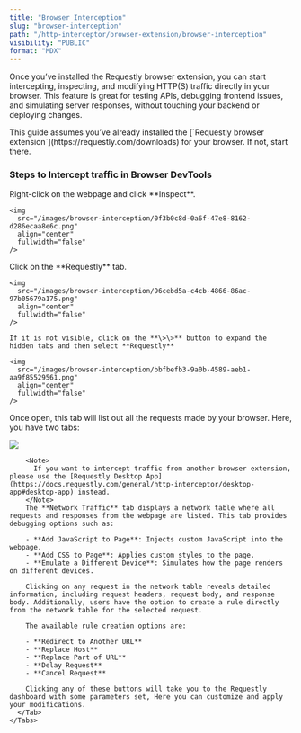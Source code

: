 ```yaml
---
title: "Browser Interception"
slug: "browser-interception"
path: "/http-interceptor/browser-extension/browser-interception"
visibility: "PUBLIC"
format: "MDX"
---
```


Once you’ve installed the Requestly browser extension, you can start intercepting, inspecting, and modifying HTTP(S) traffic directly in your browser. This feature is great for testing APIs, debugging frontend issues, and simulating server responses, without touching your backend or deploying changes.

<Tip>
  This guide assumes you’ve already installed the [`Requestly browser extension`](https://requestly.com/downloads) for your browser. If not, start there.
</Tip>

### Steps to Intercept traffic in Browser DevTools

<Steps>
  <Step title="Open DevTools">
    Right-click on the webpage and click **Inspect**.

    <img
      src="/images/browser-interception/0f3b0c8d-0a6f-47e8-8162-d286ecaa8e6c.png"
      align="center"
      fullwidth="false"
    />
  </Step>
  <Step title="Open Requestly Panel">
    Click on the **Requestly** tab.

    <img
      src="/images/browser-interception/96cebd5a-c4cb-4866-86ac-97b05679a175.png"
      align="center"
      fullwidth="false"
    />

    If it is not visible, click on the **\>\>** button to expand the hidden tabs and then select **Requestly**

    <img
      src="/images/browser-interception/bbfbefb3-9a0b-4589-aeb1-aa9f85529561.png"
      align="center"
      fullwidth="false"
    />
  </Step>
</Steps>

Once open, this tab will list out all the requests made by your browser. Here, you have two tabs:

<Tabs>
  <Tab title="Network Traffic">
    <Tabs>
      <Tab title="Network Traffic">
        <img
          src="/images/browser-interception/cc488288-573b-4a99-bb01-f45a28af8e3b.png"
          align="center"
          fullwidth="false"
        />

        <Note>
          If you want to intercept traffic from another browser extension, please use the [Requestly Desktop App](https://docs.requestly.com/general/http-interceptor/desktop-app#desktop-app) instead.
        </Note>
        The **Network Traffic** tab displays a network table where all requests and responses from the webpage are listed. This tab provides debugging options such as:

        - **Add JavaScript to Page**: Injects custom JavaScript into the webpage.
        - **Add CSS to Page**: Applies custom styles to the page.
        - **Emulate a Different Device**: Simulates how the page renders on different devices.

        Clicking on any request in the network table reveals detailed information, including request headers, request body, and response body. Additionally, users have the option to create a rule directly from the network table for the selected request.

        The available rule creation options are:

        - **Redirect to Another URL**
        - **Replace Host**
        - **Replace Part of URL**
        - **Delay Request**
        - **Cancel Request**

        Clicking any of these buttons will take you to the Requestly dashboard with some parameters set, Here you can customize and apply your modifications.
      </Tab>
    </Tabs>
  </Tab>
</Tabs>